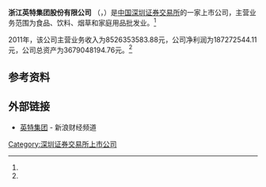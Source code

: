 {{Infobox Company 
| company_name     = 浙江英特集团股份有限公司
| company_name_en  = ZHEJIANG INTL GROUP CO.,LTD.
| company_logo     =
| company_type     = 上市公司<br>A股简称：'''英特集团'''（{{szse|000411}}）
| company_slogan   = 
| foundation       = 
| location         = 
| key_people       = 
| industry         = 食品、饮料、烟草和家庭用品批发业
| products         =
| revenue          = 187272544.11元 （2011年）<ref name="ccer">CCER数据库 - 一般上市公司财务数据库</ref>
| operating_income =
| net_income       =8526353583.88元（2011年）<ref name="ccer"/>
| assets        = 3679048194.76元（2011年）<ref name="ccer"/>
| num_employees    = 
| parent           = 
| subsid           = 
| homepage         = 
| footnotes        = 
}}
'''浙江英特集团股份有限公司''' （{{szse|000411}}，{{lang|en|ZHEJIANG INTL GROUP CO.,LTD.}}）是[[中国|中国]][[深圳证券交易所|深圳证券交易所]]的一家上市公司，主营业务范围为食品、饮料、烟草和家庭用品批发业。<ref name="ccer"/>

2011年，该公司主营业务收入为8526353583.88元，公司净利润为187272544.11元，公司总资产为3679048194.76元。<ref name="ccer"/>

==参考资料==
{{reflist}}

==外部链接==
*[http://finance.sina.com.cn/realstock/company/sz000411/nc.shtml 英特集团] {{Wayback|url=http://finance.sina.com.cn/realstock/company/sz000411/nc.shtml |date=20210213195250 }} - 新浪财经频道

[[Category:深圳证券交易所上市公司|Category:深圳证券交易所上市公司]]
{{中国公司小作品}}